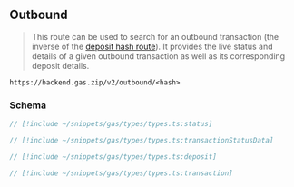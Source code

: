 ## Outbound

> This route can be used to search for an outbound transaction (the inverse of the [deposit hash route](/gas/api/deposit)). It provides the live status and details of a given outbound transaction as well as its corresponding deposit details.

`https://backend.gas.zip/v2/outbound/<hash>`

### Schema

```ts
// [!include ~/snippets/gas/types/types.ts:status]

// [!include ~/snippets/gas/types/types.ts:transactionStatusData]

// [!include ~/snippets/gas/types/types.ts:deposit]

// [!include ~/snippets/gas/types/types.ts:transaction]
```
